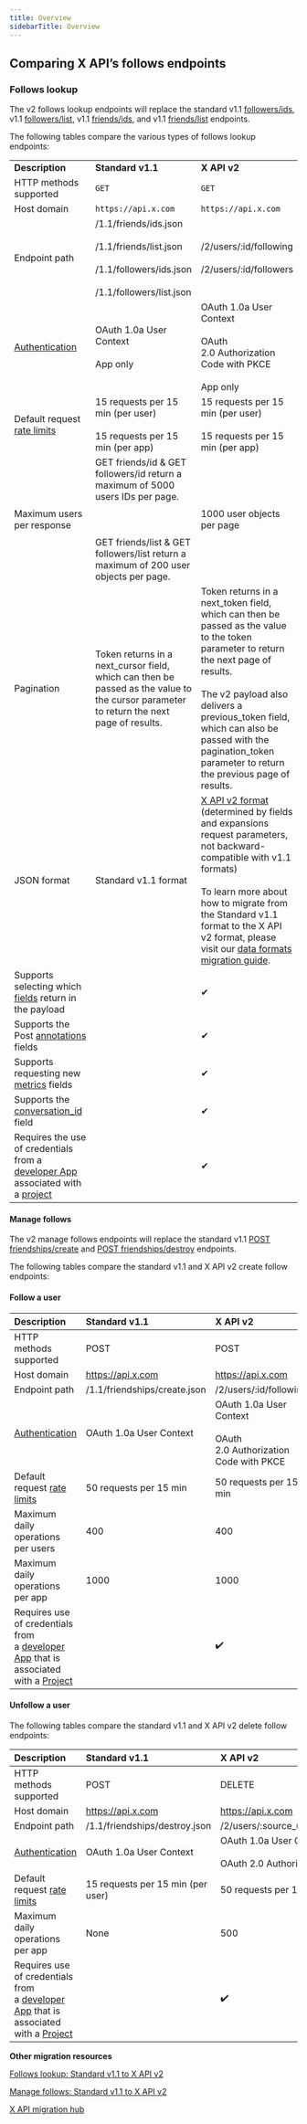 ---
title: Overview
sidebarTitle: Overview
---


## Comparing X API’s follows endpoints

### Follows lookup

The v2 follows lookup endpoints will replace the standard v1.1 [followers/ids](https://developer.x.com/en/docs/twitter-api/v1/accounts-and-users/follow-search-get-users/api-reference/get-followers-ids), v1.1 [followers/list](https://developer.x.com/en/docs/twitter-api/v1/accounts-and-users/follow-search-get-users/api-reference/get-followers-list), v1.1 [friends/ids](https://developer.x.com/en/docs/twitter-api/v1/accounts-and-users/follow-search-get-users/api-reference/get-friends-ids), and v1.1 [friends/list](https://developer.x.com/en/docs/twitter-api/v1/accounts-and-users/follow-search-get-users/api-reference/get-friends-list) endpoints.

The following tables compare the various types of follows lookup endpoints:

|     |     |     |
| :--- | :--- | :--- |
| **Description** | **Standard v1.1** | **X API v2** |
| HTTP methods supported | `GET` | `GET` |
| Host domain | `https://api.x.com` | `https://api.x.com` |
| Endpoint path | /1.1/friends/ids.json<br/><br/>/1.1/friends/list.json<br/><br/>/1.1/followers/ids.json<br/><br/>/1.1/followers/list.json | /2/users/:id/following<br/><br/>/2/users/:id/followers |
| [Authentication](/resources/fundamentals/authentication) | OAuth 1.0a User Context<br/><br/>App only | OAuth 1.0a User Context<br/><br/>OAuth 2.0 Authorization Code with PKCE<br/><br/>App only |
| Default request [rate limits](/resources/fundamentals/rate-limits) | 15 requests per 15 min (per user)<br/><br/>15 requests per 15 min (per app) | 15 requests per 15 min (per user)<br/><br/>15 requests per 15 min (per app) |
| Maximum users per response | GET friends/id & GET followers/id return a maximum of 5000 users IDs per page.<br/><br/>  <br/><br/>GET friends/list & GET followers/list return a maximum of 200 user objects per page. | 1000 user objects per page |
| Pagination | Token returns in a next_cursor field, which can then be passed as the value to the cursor parameter to return the next page of results. | Token returns in a next_token field, which can then be passed as the value to the token parameter to return the next page of results.<br/><br/>The v2 payload also delivers a previous_token field, which can also be passed with the pagination_token parameter to return the previous page of results. |
| JSON format | Standard v1.1 format | [X API v2 format](/x-api/fundamentals/data-dictionary) (determined by fields and expansions request parameters, not backward-compatible with v1.1 formats)<br/><br/>To learn more about how to migrate from the Standard v1.1 format to the X API v2 format, please visit our [data formats migration guide](/x-api/migrate/data-format-migration). |
| Supports selecting which [fields](/x-api/fundamentals/data-dictionary) return in the payload |     | ✔   |
| Supports the Post [annotations](x-api/fundamentals/tweet-annotations) fields |     | ✔   |
| Supports requesting new [metrics](/x-api/fundamentals/metrics) fields |     | ✔   |
| Supports the [conversation_id](/x-api/fundamentals/conversation-id) field |     | ✔   |
| Requires the use of credentials from a [developer App](/resources/fundamentals/developer-apps) associated with a [project](/resources/fundamentals/projects) |     | ✔   |

#### Manage follows

The v2 manage follows endpoints will replace the standard v1.1 [POST friendships/create](https://developer.x.com/en/docs/twitter-api/v1/accounts-and-users/follow-search-get-users/api-reference/post-friendships-create) and [POST friendships/destroy](https://developer.x.com/en/docs/twitter-api/v1/accounts-and-users/follow-search-get-users/api-reference/post-friendships-destroy) endpoints.

The following tables compare the standard v1.1 and X API v2 create follow endpoints:

#### Follow a user

| Description | Standard v1.1 | X API v2 |
| :--- | :--- | :--- |
| HTTP methods supported | POST | POST |
| Host domain | https://api.x.com | https://api.x.com |
| Endpoint path | /1.1/friendships/create.json | /2/users/:id/following |
| [Authentication](/resources/fundamentals/authentication) | OAuth 1.0a User Context | OAuth 1.0a User Context<br/><br/>OAuth 2.0 Authorization Code with PKCE |
| Default request [rate limits](/resources/fundamentals/rate-limits) | 50 requests per 15 min | 50 requests per 15 min |
| Maximum daily operations per users | 400 | 400 |
| Maximum daily operations per app | 1000 | 1000 |
| Requires use of credentials from a [developer App](/resources/fundamentals/developer-apps) that is associated with a [Project](/resources/fundamentals/projects) |     | ✔️  |

#### Unfollow a user

The following tables compare the standard v1.1 and X API v2 delete follow endpoints:

| Description | Standard v1.1 | X API v2 |
| :--- | :--- | :--- |
| HTTP methods supported | POST | DELETE |
| Host domain | https://api.x.com | https://api.x.com |
| Endpoint path | /1.1/friendships/destroy.json | /2/users/:source\_user\_id/following/:target\_user\_id |
| [Authentication](/resources/fundamentals/authentication) | OAuth 1.0a User Context | OAuth 1.0a User Context<br/><br/>OAuth 2.0 Authorization Code with PKCE |
| Default request [rate limits](/resources/fundamentals/rate-limits) | 15 requests per 15 min (per user) | 50 requests per 15 min (per user) |
| Maximum daily operations per app | None | 500 |
| Requires use of credentials from a [developer App](/resources/fundamentals/developer-apps) that is associated with a [Project](/resources/fundamentals/projects) |     | ✔️  |

**Other migration resources**

[Follows lookup: Standard v1.1 to X API v2](/x-api/users/follows/migrate/standard-to-twitter-api-v2)

[Manage follows: Standard v1.1 to X API v2](/x-api/users/follows#manage-follows-standard-v1-1-compared-to-x-api-v2)

[X API migration hub](/x-api/migrate/overview)